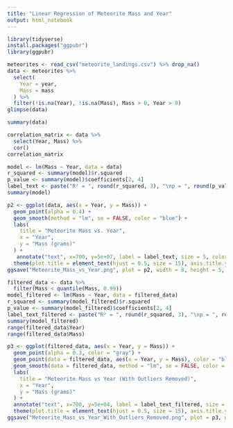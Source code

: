 ```yaml
---
title: "Linear Regression of Meteorite Mass and Year"
output: html_notebook
---
```

```r
library(tidyverse)
install.packages("ggpubr")
library(ggpubr)
```

```r
meteorites <- read_csv("meteorite_landings.csv") %>% drop_na() 
data <- meteorites %>%
  select(
    Year = year,
    Mass = mass
  ) %>%
  filter(!is.na(Year), !is.na(Mass), Mass > 0, Year > 0)
glimpse(data)
```

```r
summary(data)
```

```r
correlation_matrix <- data %>%
  select(Year, Mass) %>%
  cor()
correlation_matrix
```

```r
model <- lm(Mass ~ Year, data = data)
r_squared <- summary(model)$r.squared
p_value <- summary(model)$coefficients[2, 4]
label_text <- paste("R² = ", round(r_squared, 3), "\np = ", round(p_value, 3))
summary(model)
```

```r
p2 <- ggplot(data, aes(x = Year, y = Mass)) +
  geom_point(alpha = 0.4) +
  geom_smooth(method = "lm", se = FALSE, color = "blue") +
  labs(
    title = "Meteorite Mass vs. Year",
    x = "Year",
    y = "Mass (grams)"
  ) +
   annotate("text", x=700, y=5e+07, label = label_text, size = 5, color = "black") +
  theme(plot.title = element_text(hjust = 0.5, size = 15), axis.title.y = element_text(hjust = 0.5, size = 13), axis.title.x = element_text(hjust = 0.5, size = 13))
ggsave("Meteorite_Mass_vs_Year.png", plot = p2, width = 8, height = 5, dpi = 300)
```

```r
filtered_data <- data %>%
  filter(Mass < quantile(Mass, 0.99))
model_filtered <- lm(Mass ~ Year, data = filtered_data)
r_squared <- summary(model_filtered)$r.squared
p_value <- summary(model_filtered)$coefficients[2, 4]
label_text_filtered <- paste("R² = ", round(r_squared, 3), "\np = ", round(p_value, 3))
summary(model_filtered)
range(filtered_data$Year)
range(filtered_data$Mass)
```

```r
p3 <- ggplot(filtered_data, aes(x = Year, y = Mass)) +
  geom_point(alpha = 0.3, color = "gray") +
  geom_point(data = filtered_data, aes(x = Year, y = Mass), color = "blue") +
  geom_smooth(data = filtered_data, method = "lm", se = FALSE, color = "red") +
  labs(
    title = "Meteorite Mass vs Year (With Outliers Removed)",
    x = "Year",
    y = "Mass (grams)"
  ) +
  annotate("text", x=700, y=5e+04, label = label_text_filtered, size = 5, color = "black") +
  theme(plot.title = element_text(hjust = 0.5, size = 15), axis.title.y = element_text(hjust = 0.5, size = 13), axis.title.x = element_text(hjust = 0.5, size = 13))
ggsave("Meteorite_Mass_vs_Year_With_Outliers_Removed.png", plot = p3, width = 8, height = 5, dpi = 300)
```

